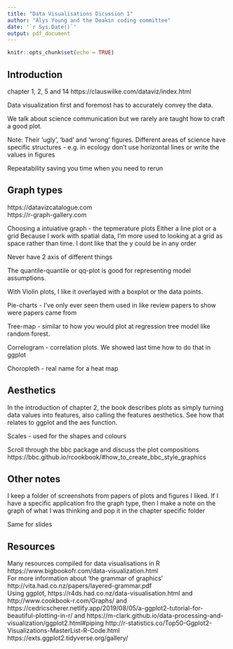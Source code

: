```yaml
---
title: "Data Visualisations Dicussion 1"
author: "Alys Young and the Deakin coding committee"
date: '`r Sys.Date()`'
output: pdf_document
---
```


```r
knitr::opts_chunk$set(echo = TRUE)
```

## Introduction
chapter 1, 2, 5 and 14
https://clauswilke.com/dataviz/index.html 

Data visualization first and foremost has to accurately convey the data.

We talk about science communication but we rarely are taught how to craft a good plot.

Note: Their 'ugly', 'bad' and 'wrong' figures. Different areas of science have specific structures - e.g. in ecology don't use horizontal lines or write the values in figures

Repeatability
saving you time when you need to rerun


## Graph types
https://datavizcatalogue.com  
https://r-graph-gallery.com  

  
Choosing a intuiative graph - the tepmerature plots
Either a line plot or a grid
Because I work with spatial data, I'm more used to looking at a grid as space rather than time. I dont like that the y could be in any order

Never have 2 axis of different things

The quantile-quantile or qq-plot is good for representing model assumptions.


With Violin plots, I like it overlayed with a boxplot or the data points.

Pie-charts  - I've only ever seen them used in like review papers to show were papers came from

Tree-map - similar to how you would plot at regression tree model like random forest.

Correlogram - correlation plots. We showed last time how to do that in ggplot


Choropleth - real name for a heat map


  
## Aesthetics
In the introduction of chapter 2, the book describes plots as simply turning data values into features, also calling the features aesthetics. See how that relates to ggplot and the aes function.

Scales
- used for the shapes and colours

Scroll through the bbc package and discuss the plot compositions
https://bbc.github.io/rcookbook/#how_to_create_bbc_style_graphics
  

## Other notes
I keep a folder of screenshots from papers of plots and figures I liked.
If I have a specific application fro the graph type, then I make a note on the graph of what I was thinking and pop it in the chapter specific folder

Same for slides

## Resources
Many resources compiled for data visualisations in R https://www.bigbookofr.com/data-visualization.html  
For more information about 'the grammar of graphics' http://vita.had.co.nz/papers/layered-grammar.pdf  
Using ggplot, https://r4ds.had.co.nz/data-visualisation.html and http://www.cookbook-r.com/Graphs/ and https://cedricscherer.netlify.app/2019/08/05/a-ggplot2-tutorial-for-beautiful-plotting-in-r/ and https://m-clark.github.io/data-processing-and-visualization/ggplot2.html#piping http://r-statistics.co/Top50-Ggplot2-Visualizations-MasterList-R-Code.html   
https://exts.ggplot2.tidyverse.org/gallery/
